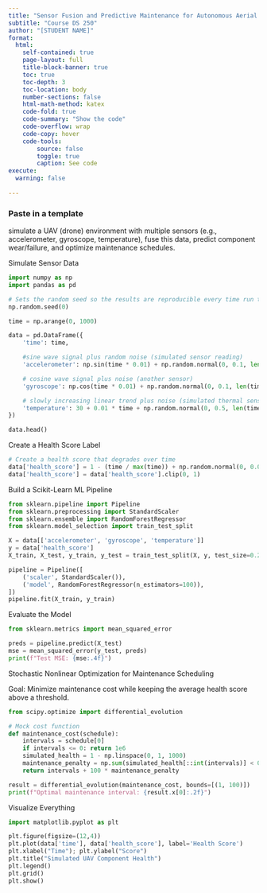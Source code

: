 ```yaml
---
title: "Sensor Fusion and Predictive Maintenance for Autonomous Aerial Vehicles using ML Pipelines and Stochastic Nonlinear Optimization"
subtitle: "Course DS 250"
author: "[STUDENT NAME]"
format:
  html:
    self-contained: true
    page-layout: full
    title-block-banner: true
    toc: true
    toc-depth: 3
    toc-location: body
    number-sections: false
    html-math-method: katex
    code-fold: true
    code-summary: "Show the code"
    code-overflow: wrap
    code-copy: hover
    code-tools:
        source: false
        toggle: true
        caption: See code
execute: 
  warning: false
    
---
```


### Paste in a template
simulate a UAV (drone) environment with multiple sensors (e.g., accelerometer, gyroscope, temperature), fuse this data, predict component wear/failure, and optimize maintenance schedules.


Simulate Sensor Data
```python
import numpy as np
import pandas as pd

# Sets the random seed so the results are reproducible every time run the code
np.random.seed(0)

time = np.arange(0, 1000)

data = pd.DataFrame({
    'time': time,

    #sine wave signal plus random noise (simulated sensor reading)
    'accelerometer': np.sin(time * 0.01) + np.random.normal(0, 0.1, len(time)),

    # cosine wave signal plus noise (another sensor)
    'gyroscope': np.cos(time * 0.01) + np.random.normal(0, 0.1, len(time)),

    # slowly increasing linear trend plus noise (simulated thermal sensor)
    'temperature': 30 + 0.01 * time + np.random.normal(0, 0.5, len(time)),
})

data.head()
```


Create a Health Score Label

```python

# Create a health score that degrades over time
data['health_score'] = 1 - (time / max(time)) + np.random.normal(0, 0.05, len(time))
data['health_score'] = data['health_score'].clip(0, 1)

```




 Build a Scikit-Learn ML Pipeline


```python
from sklearn.pipeline import Pipeline
from sklearn.preprocessing import StandardScaler
from sklearn.ensemble import RandomForestRegressor
from sklearn.model_selection import train_test_split

X = data[['accelerometer', 'gyroscope', 'temperature']]
y = data['health_score']
X_train, X_test, y_train, y_test = train_test_split(X, y, test_size=0.2)

pipeline = Pipeline([
    ('scaler', StandardScaler()),
    ('model', RandomForestRegressor(n_estimators=100)),
])
pipeline.fit(X_train, y_train)

```




Evaluate the Model


```python
from sklearn.metrics import mean_squared_error

preds = pipeline.predict(X_test)
mse = mean_squared_error(y_test, preds)
print(f"Test MSE: {mse:.4f}")

```



Stochastic Nonlinear Optimization for Maintenance Scheduling

Goal: Minimize maintenance cost while keeping the average health score above a threshold.

```python
from scipy.optimize import differential_evolution

# Mock cost function
def maintenance_cost(schedule):
    intervals = schedule[0]
    if intervals <= 0: return 1e6
    simulated_health = 1 - np.linspace(0, 1, 1000)
    maintenance_penalty = np.sum(simulated_health[::int(intervals)] < 0.5)
    return intervals + 100 * maintenance_penalty

result = differential_evolution(maintenance_cost, bounds=[(1, 100)])
print(f"Optimal maintenance interval: {result.x[0]:.2f}")

```


Visualize Everything
```python
import matplotlib.pyplot as plt

plt.figure(figsize=(12,4))
plt.plot(data['time'], data['health_score'], label='Health Score')
plt.xlabel("Time"); plt.ylabel("Score")
plt.title("Simulated UAV Component Health")
plt.legend()
plt.grid()
plt.show()

```